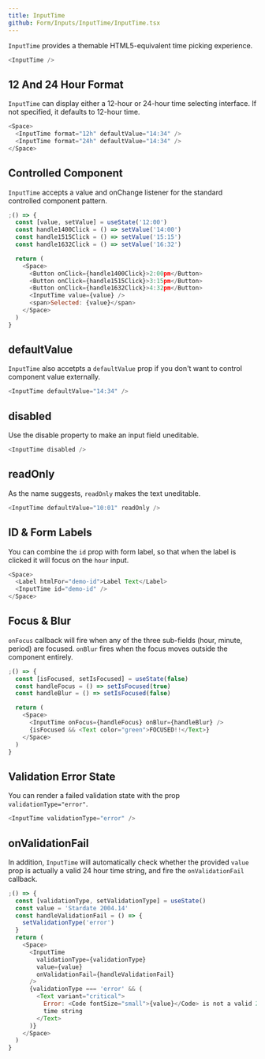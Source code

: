 ```yaml
---
title: InputTime
github: Form/Inputs/InputTime/InputTime.tsx
---
```


`InputTime` provides a themable HTML5-equivalent time picking experience.

```js
<InputTime />
```

## 12 And 24 Hour Format

`InputTime` can display either a 12-hour or 24-hour time selecting interface. If not specified, it defaults to 12-hour time.

```js
<Space>
  <InputTime format="12h" defaultValue="14:34" />
  <InputTime format="24h" defaultValue="14:34" />
</Space>
```

## Controlled Component

`InputTime` accepts a value and onChange listener for the standard controlled component pattern.

```js
;() => {
  const [value, setValue] = useState('12:00')
  const handle1400Click = () => setValue('14:00')
  const handle1515Click = () => setValue('15:15')
  const handle1632Click = () => setValue('16:32')

  return (
    <Space>
      <Button onClick={handle1400Click}>2:00pm</Button>
      <Button onClick={handle1515Click}>3:15pm</Button>
      <Button onClick={handle1632Click}>4:32pm</Button>
      <InputTime value={value} />
      <span>Selected: {value}</span>
    </Space>
  )
}
```

## defaultValue

`InputTime` also accetpts a `defaultValue` prop if you don't want to control component value externally.

```js
<InputTime defaultValue="14:34" />
```

## disabled

Use the disable property to make an input field uneditable.

```js
<InputTime disabled />
```

## readOnly

As the name suggests, `readOnly` makes the text uneditable.

```js
<InputTime defaultValue="10:01" readOnly />
```

## ID & Form Labels

You can combine the `id` prop with form label, so that when the label is clicked it will focus on the `hour` input.

```js
<Space>
  <Label htmlFor="demo-id">Label Text</Label>
  <InputTime id="demo-id" />
</Space>
```

## Focus & Blur

`onFocus` callback will fire when any of the three sub-fields (hour, minute, period) are focused. `onBlur` fires when the focus moves outside the component entirely.

```js
;() => {
  const [isFocused, setIsFocused] = useState(false)
  const handleFocus = () => setIsFocused(true)
  const handleBlur = () => setIsFocused(false)

  return (
    <Space>
      <InputTime onFocus={handleFocus} onBlur={handleBlur} />
      {isFocused && <Text color="green">FOCUSED!!</Text>}
    </Space>
  )
}
```

## Validation Error State

You can render a failed validation state with the prop `validationType="error"`.

```js
<InputTime validationType="error" />
```

## onValidationFail

In addition, `InputTime` will automatically check whether the provided `value` prop is actually a valid 24 hour time string, and fire the `onValidationFail` callback.

```js
;() => {
  const [validationType, setValidationType] = useState()
  const value = 'Stardate 2004.14'
  const handleValidationFail = () => {
    setValidationType('error')
  }
  return (
    <Space>
      <InputTime
        validationType={validationType}
        value={value}
        onValidationFail={handleValidationFail}
      />
      {validationType === 'error' && (
        <Text variant="critical">
          Error: <Code fontSize="small">{value}</Code> is not a valid 24-hour
          time string
        </Text>
      )}
    </Space>
  )
}
```

